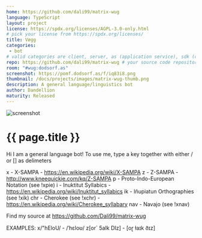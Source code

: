 ```yaml
---
home: https://github.com/dali99/matrix-wug
language: TypeScript
layout: project
license: https://spdx.org/licenses/AGPL-3.0-only.html
# pick your license from https://spdx.org/licenses/
title: Vøgg
categories: 
 - bot
# valid categories are client, server, as (application service), sdk (client sdk), bot, and other
repo: https://github.com/dali99/matrix-wug # your source code repository
room: "#wug:dodsorf.as"
screenshot: https://pomf.dodsorf.as/f/iq83i8.png
thumbnail: /docs/projects/images/matrix-wug-thumb.png
description: A general language/linguistics bot
author: Dandellion
maturity: Released
---
```


![screenshot](/docs/projects/images/matrix-wug.png "{{ page.title }}")

# {{ page.title }}

Hi I am a general language bot!
To use me, type a key together with either / or [] as delimeters

x - X-SAMPA - https://en.wikipedia.org/wiki/X-SAMPA
z - Z-SAMPA - http://www.kneequickie.com/kq/Z-SAMPA
p - Proto-Indo-European Notation (see !xpie)
i - Inuktitut Syllabics - https://en.wikipedia.org/wiki/Inuktitut_syllabics
ik - Iñupiatun Orthographies (see !xik)
chr - Cherokee (see !xchr) - https://en.wikipedia.org/wiki/Cherokee_syllabary
nav - Navajo (see !xnav)

Find my source at https://github.com/Dali99/matrix-wug

EXAMPLES:
x/"hEloU/ - /ˈhɛloʊ/
z[or` 5aIk DIz] - [oɽ ɫaɪk ðɪz]
